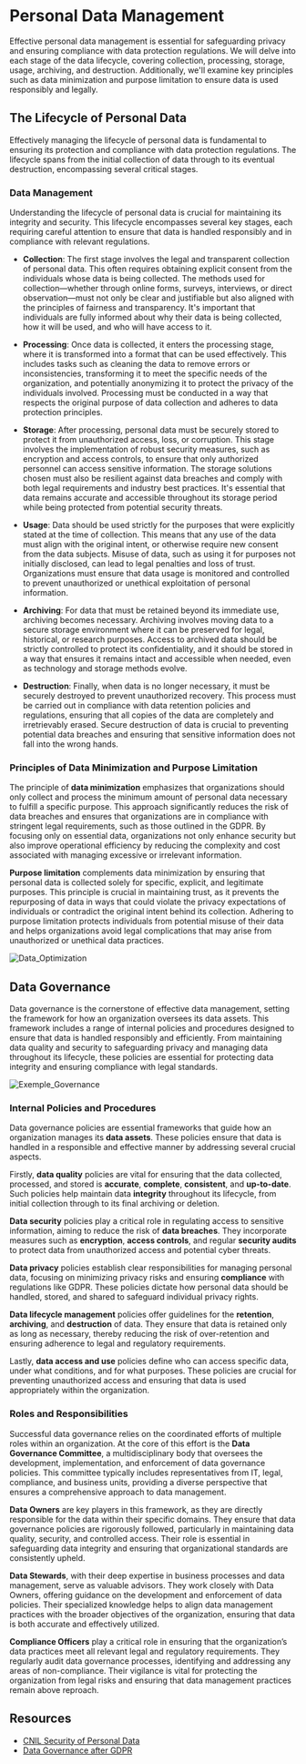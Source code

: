 # Personal Data Management

Effective personal data management is essential for safeguarding privacy and ensuring compliance with data protection regulations. We will delve into each stage of the data lifecycle, covering collection, processing, storage, usage, archiving, and destruction. Additionally, we'll examine key principles such as data minimization and purpose limitation to ensure data is used responsibly and legally.

## The Lifecycle of Personal Data

Effectively managing the lifecycle of personal data is fundamental to ensuring its protection and compliance with data protection regulations. The lifecycle spans from the initial collection of data through to its eventual destruction, encompassing several critical stages.

### Data Management

Understanding the lifecycle of personal data is crucial for maintaining its integrity and security. This lifecycle encompasses several key stages, each requiring careful attention to ensure that data is handled responsibly and in compliance with relevant regulations.

- **Collection**: The first stage involves the legal and transparent collection of personal data. This often requires obtaining explicit consent from the individuals whose data is being collected. The methods used for collection—whether through online forms, surveys, interviews, or direct observation—must not only be clear and justifiable but also aligned with the principles of fairness and transparency. It's important that individuals are fully informed about why their data is being collected, how it will be used, and who will have access to it.

- **Processing**: Once data is collected, it enters the processing stage, where it is transformed into a format that can be used effectively. This includes tasks such as cleaning the data to remove errors or inconsistencies, transforming it to meet the specific needs of the organization, and potentially anonymizing it to protect the privacy of the individuals involved. Processing must be conducted in a way that respects the original purpose of data collection and adheres to data protection principles.

- **Storage**: After processing, personal data must be securely stored to protect it from unauthorized access, loss, or corruption. This stage involves the implementation of robust security measures, such as encryption and access controls, to ensure that only authorized personnel can access sensitive information. The storage solutions chosen must also be resilient against data breaches and comply with both legal requirements and industry best practices. It's essential that data remains accurate and accessible throughout its storage period while being protected from potential security threats.

- **Usage**: Data should be used strictly for the purposes that were explicitly stated at the time of collection. This means that any use of the data must align with the original intent, or otherwise require new consent from the data subjects. Misuse of data, such as using it for purposes not initially disclosed, can lead to legal penalties and loss of trust. Organizations must ensure that data usage is monitored and controlled to prevent unauthorized or unethical exploitation of personal information.

- **Archiving**: For data that must be retained beyond its immediate use, archiving becomes necessary. Archiving involves moving data to a secure storage environment where it can be preserved for legal, historical, or research purposes. Access to archived data should be strictly controlled to protect its confidentiality, and it should be stored in a way that ensures it remains intact and accessible when needed, even as technology and storage methods evolve.

- **Destruction**: Finally, when data is no longer necessary, it must be securely destroyed to prevent unauthorized recovery. This process must be carried out in compliance with data retention policies and regulations, ensuring that all copies of the data are completely and irretrievably erased. Secure destruction of data is crucial to preventing potential data breaches and ensuring that sensitive information does not fall into the wrong hands.

### Principles of Data Minimization and Purpose Limitation

The principle of **data minimization** emphasizes that organizations should only collect and process the minimum amount of personal data necessary to fulfill a specific purpose. This approach significantly reduces the risk of data breaches and ensures that organizations are in compliance with stringent legal requirements, such as those outlined in the GDPR. By focusing only on essential data, organizations not only enhance security but also improve operational efficiency by reducing the complexity and cost associated with managing excessive or irrelevant information.

**Purpose limitation** complements data minimization by ensuring that personal data is collected solely for specific, explicit, and legitimate purposes. This principle is crucial in maintaining trust, as it prevents the repurposing of data in ways that could violate the privacy expectations of individuals or contradict the original intent behind its collection. Adhering to purpose limitation protects individuals from potential misuse of their data and helps organizations avoid legal complications that may arise from unauthorized or unethical data practices.

![Data_Optimization](https://cyber-lead-assets.s3.amazonaws.com/M04-Privacy_Protection/D02-Data_Protection_Impact_Assessment_(DPIA)/01-lectures/Data_Optimization.png)

## Data Governance

Data governance is the cornerstone of effective data management, setting the framework for how an organization oversees its data assets. This framework includes a range of internal policies and procedures designed to ensure that data is handled responsibly and efficiently. From maintaining data quality and security to safeguarding privacy and managing data throughout its lifecycle, these policies are essential for protecting data integrity and ensuring compliance with legal standards.

![Exemple_Governance](https://cyber-lead-assets.s3.amazonaws.com/M04-Privacy_Protection/D02-Data_Protection_Impact_Assessment_(DPIA)/01-lectures/Exemple_Data_Governance.png)

### Internal Policies and Procedures

Data governance policies are essential frameworks that guide how an organization manages its **data assets**. These policies ensure that data is handled in a responsible and effective manner by addressing several crucial aspects.

Firstly, **data quality** policies are vital for ensuring that the data collected, processed, and stored is **accurate**, **complete**, **consistent**, and **up-to-date**. Such policies help maintain data **integrity** throughout its lifecycle, from initial collection through to its final archiving or deletion.

**Data security** policies play a critical role in regulating access to sensitive information, aiming to reduce the risk of **data breaches**. They incorporate measures such as **encryption**, **access controls**, and regular **security audits** to protect data from unauthorized access and potential cyber threats.

**Data privacy** policies establish clear responsibilities for managing personal data, focusing on minimizing privacy risks and ensuring **compliance** with regulations like GDPR. These policies dictate how personal data should be handled, stored, and shared to safeguard individual privacy rights.

**Data lifecycle management** policies offer guidelines for the **retention**, **archiving**, and **destruction** of data. They ensure that data is retained only as long as necessary, thereby reducing the risk of over-retention and ensuring adherence to legal and regulatory requirements.

Lastly, **data access and use** policies define who can access specific data, under what conditions, and for what purposes. These policies are crucial for preventing unauthorized access and ensuring that data is used appropriately within the organization.

### Roles and Responsibilities

Successful data governance relies on the coordinated efforts of multiple roles within an organization. At the core of this effort is the **Data Governance Committee**, a multidisciplinary body that oversees the development, implementation, and enforcement of data governance policies. This committee typically includes representatives from IT, legal, compliance, and business units, providing a diverse perspective that ensures a comprehensive approach to data management.

**Data Owners** are key players in this framework, as they are directly responsible for the data within their specific domains. They ensure that data governance policies are rigorously followed, particularly in maintaining data quality, security, and controlled access. Their role is essential in safeguarding data integrity and ensuring that organizational standards are consistently upheld.

**Data Stewards**, with their deep expertise in business processes and data management, serve as valuable advisors. They work closely with Data Owners, offering guidance on the development and enforcement of data policies. Their specialized knowledge helps to align data management practices with the broader objectives of the organization, ensuring that data is both accurate and effectively utilized.

**Compliance Officers** play a critical role in ensuring that the organization’s data practices meet all relevant legal and regulatory requirements. They regularly audit data governance processes, identifying and addressing any areas of non-compliance. Their vigilance is vital for protecting the organization from legal risks and ensuring that data management practices remain above reproach.

## Resources

- [CNIL Security of Personal Data](https://www.cnil.fr/sites/cnil/files/atoms/files/guide_security-personal-data_en.pdf)
- [Data Governance after GDPR](https://iusblog.com/2021/09/data-governance-after-gdpr-and-the-protection-of-personal-data/)
